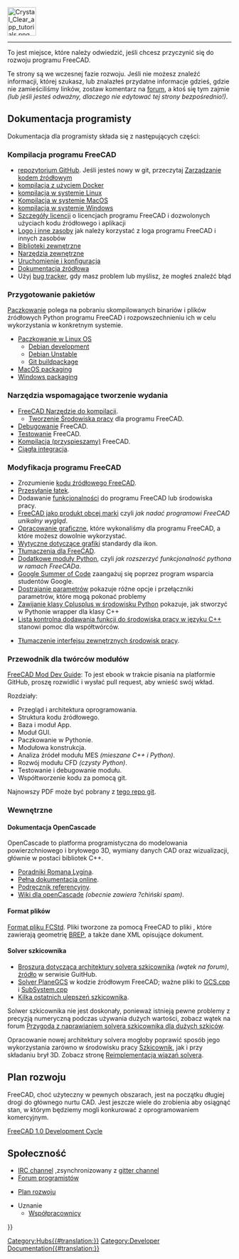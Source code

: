 <languages/>
{{TOCright}}
[[Image:Crystal_Clear_app_tutorials.png|64px]]
----

To jest miejsce, które należy odwiedzić, jeśli chcesz przyczynić się do rozwoju programu FreeCAD. 

Te strony są we wczesnej fazie rozwoju.  Jeśli nie możesz znaleźć informacji, której szukasz, lub znalazłeś przydatne informacje gdzieś, gdzie nie zamieściliśmy linków, zostaw komentarz na [http://forum.freecadweb.org/index.php?sid=5f84150e79db8842e277b042077097ff forum], a ktoś się tym zajmie ''(lub jeśli jesteś odważny, dlaczego nie edytować tej strony bezpośrednio!)''.

<span id="Developer_Documentation"></span>
==Dokumentacja programisty==

Dokumentacja dla programisty składa się z następujących części:

<span id="Compiling_FreeCAD"></span>
===Kompilacja programu FreeCAD===

* [https://github.com/FreeCAD/FreeCAD repozytorium GitHub]. Jeśli jesteś nowy w git, przeczytaj [[Source_code_management/pl|Zarządzanie kodem źródłowym]]
* [[Compile_on_Docker/pl|kompilacja z użyciem Docker]]
* [[Compile_on_Linux/pl|kompilacja w systemie Linux]]
* [[Compile_on_MacOS/pl|Kompilacja w systemie MacOS]]
* [[Compile_on_Windows/pl|kompilacja w systemie Windows]]
* [[License/pl|Szczegóły licencji]] o licencjach programu FreeCAD i dozwolonych użyciach kodu źródłowego i aplikacji
* [[Logo|Logo i inne zasoby]] jak należy korzystać z loga programu FreeCAD i innych zasobów
* [[Third_Party_Libraries/pl|Biblioteki zewnętrzne]]
* [[Third_Party_Tools/pl|Narzędzia zewnętrzne]]
* [[Start_up_and_Configuration/pl|Uruchomienie i konfiguracja]]
* [[Source_documentation/pl|Dokumentacja źródłowa]]
* Użyj [[Tracker/pl|bug tracker]], gdy masz problem lub myślisz, że mogłeś znaleźć błąd

<span id="Packaging"></span>
===Przygotowanie pakietów===

[[Packaging/pl|Paczkowanie]] polega na pobraniu skompilowanych binariów i plików źródłowych Python programu FreeCAD i rozpowszechnieniu ich w celu wykorzystania w konkretnym systemie.

* [[Linux_packaging/pl|Paczkowanie w Linux OS]]
** [[Debian_development/pl|Debian development]]
** [[Debian_Unstable/pl|Debian Unstable]]
** [[Git_buildpackage/pl|Git buildpackage]]
* [[MacOS_packaging|MacOS packaging]]
* [[Windows_packaging/pl|Windows packaging]]

<span id="Build_Support_Tools"></span>
===Narzędzia wspomagające tworzenie wydania===

* [[FreeCAD_Build_Tool/pl|FreeCAD Narzędzie do kompilacji]].
** [[Workbench_creation/pl|Tworzenie Środowiska pracy]] dla programu FreeCAD.
* [[Debugging/pl|Debugowanie]] FreeCAD.
* [[Testing/pl|Testowanie]] FreeCAD.
* [[Compiling_(Speeding_up)/pl|Kompilacja (przyspieszamy)]] FreeCAD.
* [[Continuous_Integration/pl|Ciągła integracja]].

<span id="Modifying_FreeCAD"></span>
===Modyfikacja programu FreeCAD===

* Zrozumienie [[The_FreeCAD_source_code/pl|kodu źródłowego FreeCAD]].
* [[Tracker/pl#Przesyłanie_łatek|Przesyłanie łatek]].
* Dodawanie [[Gui_Command/pl|funkcjonalności]] do programu FreeCAD lub środowiska pracy.
* [[Branding/pl|FreeCAD jako produkt obcej marki]] czyli ''jak nadać programowi FreeCAD unikalny wygląd''.
* [[Artwork/pl|Opracowanie graficzne]], które wykonaliśmy dla programu FreeCAD, a które możesz dowolnie wykorzystać.
* [[Artwork_Guidelines/pl|Wytyczne dotyczące grafiki]] standardy dla ikon.
* [[Localisation/pl|Tłumaczenia dla FreeCAD]].
* [[Extra_python_modules/pl|Dodatkowe moduły Python]], czyli ''jak rozszerzyć funkcjonalność pythona w ramach FreeCADa''.
* [[Google_Summer_of_Code_2023|Google Summer of Code]] zaangażuj się poprzez program wsparcia studentów Google.
* [[Fine-tuning/pl|Dostrajanie parametrów]] pokazuje różne opcje i przełączniki parametrów, które mogą pokonać problemy
* [[Wrapping_a_Cplusplus_class_in_Python/pl|Zawijanie klasy Cplusplus w środowisku Python]] pokazuje, jak stworzyć w Pythonie wrapper dla klasy C++
* [[NewFeatureCheckList_C++|Lista kontrolna dodawania funkcji do środowiska pracy w języku C++]] stanowi pomoc dla współtwórców.

* [[Translating_an_external_workbench/pl|Tłumaczenie interfejsu zewnętrznych środowisk pracy]].

<span id="Module_developer&#039;s_guide"></span>
===Przewodnik dla twórców modułów===

[https://github.com/qingfengxia/FreeCAD_Mod_Dev_Guide FreeCAD Mod Dev Guide]: To jest ebook w trakcie pisania na platformie GitHub, proszę rozwidlić i wysłać pull request, aby wnieść swój wkład.

Rozdziały:
* Przegląd i architektura oprogramowania.
* Struktura kodu źródłowego.
* Baza i moduł App.
* Moduł GUI.
* Paczkowanie w Pythonie.
* Modułowa konstrukcja.
* Analiza źródeł modułu MES ''(mieszane C++ i Python)''.
* Rozwój modułu CFD ''(czysty Python)''.
* Testowanie i debugowanie modułu.
* Współtworzenie kodu za pomocą git.

Najnowszy PDF może być pobrany z [https://github.com/qingfengxia/FreeCAD_Mod_Dev_Guide/tree/master/pdf tego repo git].

<span id="Internals"></span>
===Wewnętrzne===

<span id="OpenCascade_Documentation"></span>
====Dokumentacja OpenCascade====

OpenCascade to platforma programistyczna do modelowania powierzchniowego i bryłowego 3D, wymiany danych CAD oraz wizualizacji, głównie w postaci bibliotek C++.

* [http://opencascade.wikidot.com/romansarticles Poradniki Romana Lygina].
* [https://dev.opencascade.org/cdoc/overview/html/index.html Pełna dokumentacja online].
* [https://dev.opencascade.org/doc/refman/html/index.html Podręcznik referencyjny].
* [http://opencascade.wikidot.com Wiki dla openCascade] ''(obecnie zawiera ?chiński spam)''.

<span id="File_format"></span>
====Format plików====

[[File_Format_FCStd/pl|Format pliku FCStd]]. Pliki tworzone za pomocą FreeCAD to pliki {{incode|.zip}}, które zawierają geometrię [https://en.wikipedia.org/wiki/Boundary_representation BREP], a także dane XML opisujące dokument.

<span id="Sketcher_solver"></span>
====Solver szkicownika====

* [https://forum.freecadweb.org/viewtopic.php?f=10&t=36355 Broszura dotycząca architektury solvera szkicownika] ''(wątek na forum)'', [https://github.com/abdullahtahiriyo/FreeCADBooks/tree/master/FreeCAD_Solver_Architecture źródło] w serwisie GuitHub.
* [https://github.com/FreeCAD/FreeCAD/blob/master/src/Mod/Sketcher/App/planegcs/ Solver PlaneGCS] w kodzie źródłowym FreeCAD; ważne pliki to [https://github.com/FreeCAD/FreeCAD/blob/master/src/Mod/Sketcher/App/planegcs/GCS.cpp GCS.cpp] i [https://github.com/FreeCAD/FreeCAD/blob/master/src/Mod/Sketcher/App/planegcs/SubSystem.cpp SubSystem.cpp]
* [https://forum.freecadweb.org/viewtopic.php?f=9&t=29192 Kilka ostatnich ulepszeń szkicownika].

Solwer szkicownika nie jest doskonały, ponieważ istnieją pewne problemy z precyzją numeryczną podczas używania dużych wartości, zobacz wątek na forum [https://forum.freecadweb.org/viewtopic.php?f=10&t=40502 Przygoda z naprawianiem solvera szkicownika dla dużych szkiców].

Opracowanie nowej architektury solvera mogłoby poprawić sposób jego wykorzystania zarówno w środowisku pracy [[Sketcher_Workbench/pl|Szkicownik]], jak i przy składaniu brył 3D. Zobacz stronę [https://forum.freecadweb.org/viewtopic.php?f=20&t=40525 Reimplementacja wiązań solvera].

<span id="Roadmap"></span>
==Plan rozwoju==

FreeCAD, choć użyteczny w pewnych obszarach, jest na początku długiej drogi do głównego nurtu CAD. Jest jeszcze wiele do zrobienia 
aby osiągnąć stan, w którym będziemy mogli konkurować z oprogramowaniem komercyjnym.

[[FreeCAD_1.0_Development_Cycle|FreeCAD 1.0 Development Cycle]]

<span id="Community"></span>
==Społeczność==

* [ircs://irc.libera.chat:6697/freecad IRC channel] ,zsynchronizowany z [https://gitter.im/FreeCAD/FreeCAD gitter channel]
* [https://forum.freecad.org/viewforum.php?f=6 Forum programistów]

* [[Development_roadmap/pl|Plan rozwoju]]

* Uznanie
**[[Contributors|Współpracownicy]]

{{Userdocnavi{{#translation:}}}}
[[Category:Hubs{{#translation:}}]]
[[Category:Developer Documentation{{#translation:}}]]